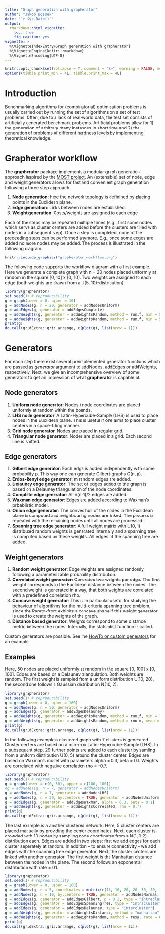 ```yaml
---
title: "Graph generation with grapherator"
author: "Jakob Bossek"
date: "`r Sys.Date()`"
output:
  rmarkdown::html_vignette:
    toc: true
    fig_caption: yes
vignette: >
  %\VignetteIndexEntry{Graph generation with grapherator}
  %\VignetteEngine{knitr::rmarkdown}
  %\VignetteEncoding{UTF-8}
---
```


```r
knitr::opts_chunk$set(collapse = T, comment = "#>", warning = FALSE, message = FALSE, fig.align = "center")
options(tibble.print_min = 4L, tibble.print_max = 4L)
```

# Introduction

Benchmarking algorithms for (combinatorial) optimization problems is usually carried out by running the set of algorithms on a set of test problems. Often, due to a lack of real-world data, the test set consists of artificially generated benchmark problems. Artificial problems allow for 1) the generation of arbitrary many instances in short time and 2) the generation of problems of different hardness levels by implementing theoretical knowledge.

# Grapherator workflow

The **grapherator** package implements a modular graph generation approach inspired by the [MOST project](http://www.optimization-online.org/DB_FILE/2008/01/1888.pdf). An (extensible) set of node, edge and weight generators allows for fast and convenient graph generation following a three step approach.

1) **Node generation**: here the network topology is definined by placing points in the Euclidean plane.
2) **Edge generation**: Links between nodes are established.
3) **Weight generation**: Costs/weights are assigned to each edge.

Each of the steps may be repeated multiple times (e.g., first some nodes which serve as cluster centers are added before the clusters are filled with nodes in a subsequent step). Once a step is completed, none of the preceeding steps can be performed anymore. E.g., once some edges are added no more nodes may be added. The process is illustrated in the following diagram.

```r
knitr::include_graphics("grapherator_workflow.png")
```

The following code supports the workflow diagram with a first example. Here we generate a complete graph with n = 20 nodes placed uniformly at random in the square [0, 10] x [0, 10]. Two weights are assigned to each edge (both weights are drawn from a U(5, 10)-distribution).

```r
library(grapherator)
set.seed(1) # reproducability
g = graph(lower = 0, upper = 10)
g = addNodes(g, n = 20, generator = addNodesUniform)
g = addEdges(g, generator = addEdgesComplete)
g = addWeights(g, generator = addWeightsRandom, method = runif, min = 5, max = 10)
g = addWeights(g, generator = addWeightsRandom, method = runif, min = 5, max = 10)
print(g)
do.call(gridExtra::grid.arrange, c(plot(g), list(nrow = 1)))
```

# Generators

For each step there exist several preimplemented generator functions which are passed as *generator* argument to addNodes, addEdges or addWeights, respectively. Next, we give an incomprehensive overview of some generators to get an impression of what **grapherator** is capable of.

## Node generators

1. **Uniform node generator**: Nodes / node coordinates are placed uniformly at random within the bounds.
2. **LHS node generator**: A Latin-Hypercube-Sample (LHS) is used to place nodes in the Euclidean plane. This is useful if one aims to place cluster centers in a space-filling manner.
3. **Grid node generator**: Nodes are placed in regular grid.
4. **Triangular node generator**: Nodes are placed in a grid. Each second line is shifted.

## Edge generators

1. **Gilbert edge generator**: Each edge is added independently with some probability p. This way one can generate Gilbert-graphs G(n, p).
2. **Erdos-Renyi edge generator**: m random edges are added.
2. **Delauney edge generator**: The set of edges added to the graph is based on a Delauney triangulation of the node coordinates.
3. **Complete edge generator**: All n(n-1)/2 edges are added.
4. **Waxman edge generator**: Edges are added according to Waxman's prbablistic model.
5. **Onion edge generator**: The convex hull of the nodes in the Euclidean plane is computed and neighbouring nodes are linked. The process is repeated with the remaining nodes until all nodes are processed.
6. **Spanning tree edge generator**: A full weight matrix with U(0, 1) distributed random weights is generated internally and a spanning tree is computed based on these weights. All edges of the spanning tree are added.

## Weight generators

1. **Random weight generator**: Edge weights are assigned randomly following a parameterizable probability distribution.
2. **Correlated weight generator**: Generates two weights per edge. The first weight corresponds to the Euclidean distance between the nodes. The second weight is generated in a way, that both weights are correlated with a predefined correlation rho.
3. **Concave weight generator**: This is in particular useful for studying the behaviour of algorithms for the multi-criteria spanning tree problem, since the Pareto-front exhibits a concave shape if this weight generator is used to create the weights of the graph.
4. **Distance based generator**: Weights correspond to some distance metric between the nodes. Internally, the stats::dist function is called.

Custom generators are possible. See the [HowTo on custom generators](custom_generators.html) for an example.

## Examples

Here, 50 nodes are placed uniformly at random in the square [0, 100] x [0, 100]. Edges are based on a Delauney triangulation. Both weights are random. The first weight is sampled from a uniform distribution U(10, 20), the second one follows a Gaussian distribution N(10, 2).

```r
library(grapherator)
set.seed(1) # reproducability
g = graph(lower = 0, upper = 100)
g = addNodes(g, n = 50, generator = addNodesUniform)
g = addEdges(g, generator = addEdgesDelauney)
g = addWeights(g, generator = addWeightsRandom, method = runif, min = 10, max = 20)
g = addWeights(g, generator = addWeightsRandom, method = rnorm, mean = 10, sd = 2)
print(g)
do.call(gridExtra::grid.arrange, c(plot(g), list(nrow = 1L)))
```

In the following example a clustered graph with 7 clusters is generated. Cluster centers are based on a min-max Latin-Hypercube-Sample (LHS). In a subsequent step, 29 further points are added to each cluster by samling from a uniform distribution U(0, 5) around the cluster center. Edges are based on Waxman's model with parameters alpha = 0.3, beta = 0.1. Weights are correlated with negative correlation rho = -0.7.

```r
library(grapherator)
set.seed(1) # reproducability
g = graph(lower = c(0, 50), upper = c(100, 100))
#g = addNodes(g, n = 7, generator = addNodesUniform)
g = addNodes(g, n = 7, generator = addNodesLHS)
g = addNodes(g, n = 29, by.centers = TRUE, generator = addNodesUniform, lower = c(0, 0), upper = c(10, 10))
g = addEdges(g, generator = addEdgesWaxman, alpha = 0.3, beta = 0.1)
g = addWeights(g, generator = addWeightsCorrelated, rho = 0.7)
print(g)
do.call(gridExtra::grid.arrange, c(plot(g), list(nrow = 1L)))
```

The last example is a another clustered network. Here, 5 cluster centers are placed manually by providing the center coordinates. Next, each cluster is crowded with 10 nodes by sampling node coordinates from a N(1, 0.2)-distribution each. Edges are added in two steps: first we add edges for each cluster seperately at random. In addition -- to ensure connectivity -- we add edges with the spanning tree edge generator. Next, the cluster centers are linked with another generator. The first weight is the Manhattan distance between the nodes in the plane. The second follows an exponential distribution with rate = 0.1.

```r
library(grapherator)
set.seed(1) # reproducability
g = graph(lower = 0, upper = 100)
g = addNodes(g, n = 5, coordinates = matrix(c(10, 10, 20, 20, 30, 30, 10, 20, 40, 10), byrow = 2, ncol = 2))
g = addNodes(g, n = 10, by.centers = TRUE, generator = addNodesNormal, x.mean = 5, y.mean = 5, x.sd = 2, y.sd = 2, lower = c(0, 0), upper = c(10, 10))
g = addEdges(g, generator = addEdgesGilbert, p = 0.2, type = "intracluster")
g = addEdges(g, generator = addEdgesSpanningTree, type = "intracluster")
g = addEdges(g, generator = addEdgesDelauney, type = "intercluster")
g = addWeights(g, generator = addWeightsDistance, method = "manhattan")
g = addWeights(g, generator = addWeightsRandom, method = rexp, rate = 0.1)
print(g)
do.call(gridExtra::grid.arrange, c(plot(g), list(nrow = 1L)))
```
